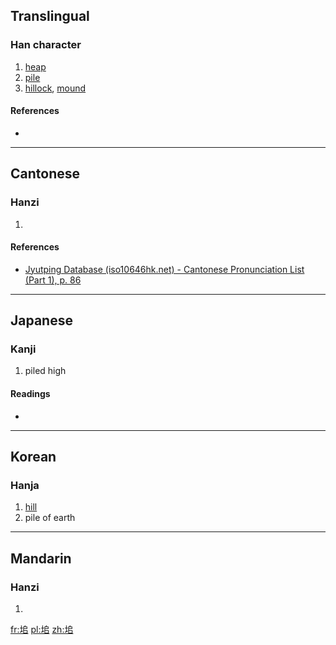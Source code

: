 ==Translingual==

===Han character===
{{Han char|rn=32|rad=土|as=06|sn=9|four=|canj=土竹口口 (GHRR)|ids=⿰[[土]][[𠂤]]}}

# [[heap]]
# [[pile]]
# [[hillock]], [[mound]]

====References====
* {{Han ref|kx=0228.020|dkj=05042|dj=0464.010|hdz=10439.180|uh=5796|ud=22422}}

----

==Cantonese==

===Hanzi===
{{yue-hanzi|jyut=[[deoi1]]|y=deui1}}

# {{defn|lang=yue|sort=土06}}

====References====
* [http://www.iso10646hk.net/jp/document/download.jsp Jyutping Database (iso10646hk.net) - Cantonese Pronunciation List (Part 1), p. 86]

----

==Japanese==

===Kanji===
{{ja-kanji|grade=|rs=土08}}

# piled high

====Readings====
* {{ja-readings|on=[[たい]] (tai), [[つい]] (tsui)|kun=[[うずたかい]] (uzutakai)}}

----

==Korean==

===Hanja===
{{ko-hanja|hangeul=퇴|rv=toe|mr=t'oe}}

# [[hill]]
# pile of earth

----

==Mandarin==

===Hanzi===
{{cmn-hanzi|pin=[[duī]] ([[dui1]]), [[shǎng]] ([[shang3]])|wg=tui<sup>1</sup>, shang<sup>3</sup>}}

# {{defn|lang=cmn|sort=土06}}

[[fr:垖]]
[[pl:垖]]
[[zh:垖]]